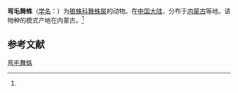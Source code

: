 {{Speciesbox
| name = 弯毛舞蛛
| status = 
| status_system = 
| image = 
| genus = Alopecosa
| species = curtohirta
| authority = (Tang et al, 1993)<ref name='id13759'>{{cite web| url =http://www.bioinfo.cn/db05/BjdwSpecies.php?action=view&id=13759| title =弯毛舞蛛| work =《中国动物物种编目数据库》| publisher =中国科学院微生物研究所| author =中国科学院动物研究所| accessdate =2009-04-28| deadurl =yes| archiveurl =https://web.archive.org/web/20160305044051/http://www.bioinfo.cn/db05/BjdwSpecies.php?action=view&id=13759| archivedate =2016-03-05}}</ref>
}}

'''弯毛舞蛛'''（[[学名|学名]]：{{lang|la|''Alopecosa curtohirta''}}）为[[狼蛛科|狼蛛科]][[舞蛛属|舞蛛属]]的动物。在[[中国大陆|中国大陆]]，分布于[[内蒙古|内蒙古]]等地。该物种的模式产地在内蒙古。<ref name='id13759'/>

== 参考文献 ==
{{reflist}}

{{Wikispecies|Alopecosa curtohirta}}
{{Taxonbar|from=Q765428}}

[[Category:舞蛛属|弯毛舞蛛]]


{{蜘蛛小作品}}